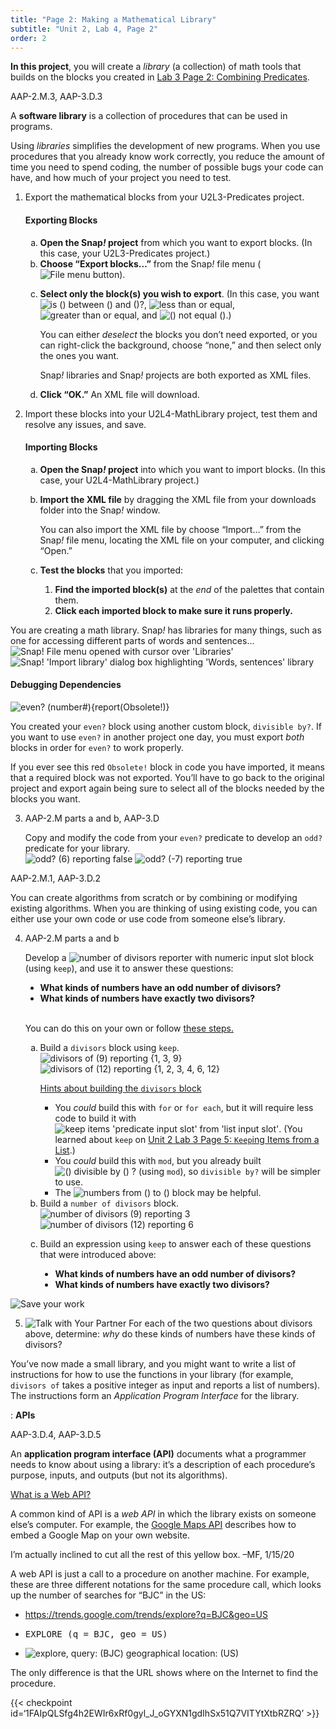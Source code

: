 ```yaml
---
title: "Page 2: Making a Mathematical Library"
subtitle: "Unit 2, Lab 4, Page 2"
order: 2
---
```


::: learn
**In this project**, you will create a <em>library</em> (a
collection) of math tools that builds on the blocks you created in
<a href="/unit-2/lab-3/2-combining-predicates.html" title="Lab 3 Page 2: Combining Predicates">Lab
3 Page 2: Combining Predicates</a>.
:::

::: ap-standard
AAP-2.M.3, AAP-3.D.3
:::

::: vocabBig


A **software library** is a collection of procedures
that can be used in programs.
:::

Using <em>libraries</em> simplifies the development of new programs.
When you use procedures that you already know work correctly, you reduce
the amount of time you need to spend coding, the number of possible bugs
your code can have, and how much of your project you need to test.

::: {#first .forYouToDo}
<ol>

<li>

Export the mathematical blocks from your U2L3-Predicates project.

::: narrower
<h4>**Exporting Blocks**</h4>

<ol type="a">

<li>**Open the Snap<em>!</em> project** from which you want
to export blocks. (In this case, your U2L3-Predicates project.)</li>

<li>**Choose "Export blocks..."** from the Snap<em>!</em>
file menu
(<img src="/img/1-introduction/file_button.png" title="File menu button" alt="File menu button" class="inline"/>).</li>

<li>

**Select only the block(s) you wish to export**. (In this
case, you want
<img src="/img/2-complexity/between.png" title="is () between () and ()?" alt="is () between () and ()?" class="inline py-0"/>,
<img src="/img/blocks/less-than-or-equal.png" title="less than or equal" alt="less than or equal" class="inline py-0"/>,
<img src="/img/blocks/greater-than-or-equal.png" title="greater than or equal" alt="greater than or equal" class="inline py-0"/>,
and
<img src="/img/2-complexity/not-equal.png" title="() not equal ()" alt="() not equal ()" class="inline py-0"/>.)

::: endnote
You can either <em>deselect</em> the blocks you don't need exported, or
you can right-click the background, choose "none," and then select only
the ones you want.
:::

</li>

::: sidenoteBig
Snap<em>!</em> libraries and Snap<em>!</em> projects are both exported
as XML files.
:::

<li>**Click "OK."** An XML file will download.</li>

</ol>
:::

</li>

<li>

Import these blocks into your U2L4-MathLibrary project, test them and
resolve any issues, and save.

::: narrower
<h4>**Importing Blocks**</h4>

<ol type="a">

<li>**Open the Snap<em>!</em> project** into which you want
to import blocks. (In this case, your U2L4-MathLibrary project.)</li>

<li>

**Import the XML file** by dragging the XML file from your
downloads folder into the Snap<em>!</em> window.

::: endnote
You can also import the XML file by choose "Import..." from the
Snap<em>!</em> file menu, locating the XML file on your computer, and
clicking "Open."
:::

</li>

<li>

**Test the blocks** that you imported:

<ol>

<li>**Find the imported block(s)** at the <em>end</em> of
the palettes that contain them.</li>

<li>**Click each imported block to make sure it runs
properly.**</li>

</ol>

</li>

</ol>
:::

</li>

</ol>
:::

::: endnote
You are creating a math library. Snap<em>!</em> has libraries for many
things, such as one for accessing different parts of words and
sentences...<br />
<img src="/img/6-computers/libraries-1.png" title="Snap! File menu opened with cursor over &apos;Libraries&apos;" alt="Snap! File menu opened with cursor over &apos;Libraries&apos;" class="ms-4"/>
<img src="/img/6-computers/libraries-words.png" title="Snap! &apos;Import library&apos; dialog box highlighting &apos;Words, sentences&apos; library" alt="Snap! &apos;Import library&apos; dialog box highlighting &apos;Words, sentences&apos; library" class="ms-4"/>
:::

::: takeNote
<h4>**Debugging Dependencies**</h4>

<img src="/img/2-complexity/even-obsolete.png" title="even? (number#){report(Obsolete!)}" alt="even? (number#){report(Obsolete!)}" class="float-end"/>

You created your `even?` block using another custom block,
`divisible by?`. If you want to use `even?` in
another project one day, you must export <em>both</em> blocks in order
for `even?` to work properly.

If you ever see this red `Obsolete!` block in code you
have imported, it means that a required block was not exported. You'll
have to go back to the original project and export again being sure to
select all of the blocks needed by the blocks you want.
:::

::: forYouToDo
<ol start="3">

<li>

::: ap-standard
AAP-2.M parts a and b, AAP-3.D
:::

Copy and modify the code from your `even?` predicate to
develop an `odd?` predicate for your library.<br />
<img src="/img/2-complexity/odd-6-reporting.png" title="odd? (6) reporting false" alt="odd? (6) reporting false" class="ms-4"/>
<img src="/img/2-complexity/odd--7-reporting.png" title="odd? (-7) reporting true" alt="odd? (-7) reporting true" class="ms-4"/>

</li>

</ol>
:::

::: ap-standard
AAP-2.M.1, AAP-3.D.2
:::

You can create algorithms from scratch or by combining or modifying
existing algorithms. When you are thinking of using existing code, you
can either use your own code or use code from someone else's
library.

::: forYouToDo
<ol start="4">

<li>

::: ap-standard
AAP-2.M parts a and b
:::

Develop a
<img src="/img/2-complexity/number-of-divisors.png" title="number of divisors reporter with numeric input slot" alt="number of divisors reporter with numeric input slot"/>
block (using `keep`), and use it to answer these questions:

<ul style="list-style-type: disc">

<li>**What kinds of numbers have an odd number of
divisors?**</li>

<li>**What kinds of numbers have exactly two
divisors?**</li>

</ul>

<br /> You can do this on your own or follow
<a href="#hint-steps" data-bs-toggle="collapse" title="the steps for building the 'number of divisors' block">these
steps.</a>

::: {#hint-steps .collapse}
<ol type="a">

<li>

Build a `divisors` block using `keep`.<br />
<img src="/img/2-complexity/divisors-9-reporting.png" title="divisors of (9) reporting {1, 3, 9}" alt="divisors of (9) reporting {1, 3, 9}" class="ms-4"/>
<img src="/img/2-complexity/divisors-12-reporting.png" title="divisors of (12) reporting {1, 2, 3, 4, 6, 12}" alt="divisors of (12) reporting {1, 2, 3, 4, 6, 12}" class="ms-4"/>

::: endnote
<a href="#hint-divisors" data-bs-toggle="collapse" title="Hints about building the divisors block">Hints
about building the `divisors` block</a>

::: {#hint-divisors .collapse}
<ul>

<li>You <em>could</em> build this with `for` or `for
each`, but it will require less code to build it with
<img src="/img/blocks/keep.png" title="keep items &apos;predicate input slot&apos; from &apos;list input slot&apos;" alt="keep items &apos;predicate input slot&apos; from &apos;list input slot&apos;" class="py-0"/>.
(You learned about `keep` on
<a href="/unit-2/lab-3/5-keeping-list-items.html" title="Unit 2 Lab 3 Page 5: Keeping Items from a List">Unit
2 Lab 3 Page 5: `Keep`ing Items from a List</a>.)</li>

<li>You <em>could</em> build this with `mod`, but you already
built
<img src="/img/2-complexity/divisible-by.png" title="() divisible by () ?" alt="() divisible by () ?" class="py-0"/>
(using `mod`), so `divisible by?` will be simpler
to use.</li>

<li>The
<img src="/img/blocks/numbers-from-to.png" title="numbers from () to ()" alt="numbers from () to ()" class="inline"/>
block may be helpful.</li>

</ul>
:::
:::

</li>

<li>Build a `number of divisors` block.<br />
<img src="/img/2-complexity/number-of-divisors-9-reporting.png" title="number of divisors (9) reporting 3" alt="number of divisors (9) reporting 3" class="ms-4"/>
<img src="/img/2-complexity/number-of-divisors-12-reporting.png" title="number of divisors (12) reporting 6" alt="number of divisors (12) reporting 6" class="ms-4"/></li>

<li>

Build an expression using `keep` to answer each of these
questions that were introduced above:

<ul style="list-style-type: disc">

<li>**What kinds of numbers have an odd number of
divisors?**</li>

<li>**What kinds of numbers have exactly two
divisors?**</li>

</ul>

</li>

</ol>
:::

</li>

</ol>
:::

<img src="/img/icons/save-now.png" title="Save your work" alt="Save your work" class="inline"/>

::: ifTime
<ol start="5">

<li><img src="/img/icons/talk-with-your-partner.png" title="Talk with Your Partner" alt="Talk with Your Partner" class="inline"/>
For each of the two questions about divisors above, determine:
<em>why</em> do these kinds of numbers have these kinds of
divisors?</li>

</ol>
:::

You've now made a small library, and you might want to write a list
of instructions for how to use the functions in your library (for
example, `divisors of` takes a positive integer as input and
reports a list of numbers). The instructions form an <em>Application
Program Interface</em> for the library.

::: vocabFullWidth
: **APIs**

::: ap-standard
AAP-3.D.4, AAP-3.D.5
:::

An **application program interface (API)** documents
what a programmer needs to know about using a library: it's a
description of each procedure's purpose, inputs, and outputs (but not
its algorithms).

::: endnote
<a href="#hint-webAPI" data-bs-toggle="collapse" title="What is a Web API?">What
is a Web API?</a>

::: {#hint-webAPI .collapse}
A common kind of API is a <em>web API</em> in which the library
exists on someone else's computer. For example, the
<a href="https://developers.google.com/maps/documentation/embed/start" title="Google Maps API" target="_blank">Google
Maps API</a> describes how to embed a Google Map on your own
website.

::: todo
I'm actually inclined to cut all the rest of this yellow box. --MF,
1/15/20
:::



A web API is just a call to a procedure on another machine. For example,
these are three different notations for the same procedure call, which
looks up the number of searches for "BJC" in the US:

<ul>

<li><a href="https://trends.google.com/trends/explore?q=BJC&geo=US" title="https://trends.google.com/trends/explore?q=BJC&amp;geo=US" target="_blank">https://trends.google.com/trends/explore?q=BJC&geo=US</a></li>

<li>

```{=html}
<pre class="inline">EXPLORE (q = BJC, geo = US) </pre>
```
</li>

<li><img src="/img/6-computers/explore-api-example.png" title="explore, query: (BJC) geographical location: (US)" alt="explore, query: (BJC) geographical location: (US)"/></li>

</ul>

The only difference is that the URL shows where on the Internet to find
the procedure.


:::
:::
:::

{{< checkpoint id='1FAIpQLSfg4h2EWIr6xRf0gyl_J_oGYXN1gdIhSx51Q7VITYtXtbRZRQ' >}}